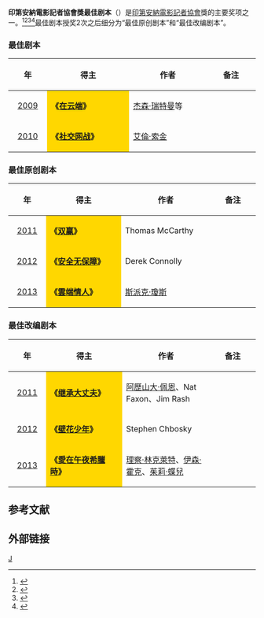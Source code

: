 '''印第安納電影記者協會獎最佳剧本'''（{{lang-en|'''Indiana Film Journalists Association Award for Best Screenplay'''}}）是[[印第安納電影記者協會|印第安納電影記者協會]]獎的主要奖项之一。<ref>{{cite web |url=http://ent.163.com/11/1214/08/7L7J9AF8000300B1.html |title=印第安纳影评人协会奖揭晓 影帝影后头衔爆冷 |accessdate=2011 |publisher=网易 |work= |language=zh-hans |archive-date=2020-01-31 |archive-url=https://web.archive.org/web/20200131154312/http://ent.163.com/11/1214/08/7L7J9AF8000300B1.html |dead-url=no }}</ref><ref>{{cite web |url=http://yule.sohu.com/20111213/n328819389.shtml |title=印第安纳影评人协会奖揭晓 影帝影后爆冷 |accessdate=2011 |publisher=搜狐网 |work= |language=zh-hans |archive-date=2020-01-31 |archive-url=https://web.archive.org/web/20200131154252/http://yule.sohu.com/20111213/n328819389.shtml |dead-url=no }}</ref><ref>{{cite web |url=http://ent.sina.com.cn/m/f/2010-12-13/17103175769.shtml |title=印第安纳影评人协会奖 《网战》《盗梦》平手 |accessdate=2010 |publisher=新浪网 |work= |language=zh-hans |archive-date=2020-04-24 |archive-url=https://web.archive.org/web/20200424051859/http://ent.sina.com.cn/m/f/2010-12-13/17103175769.shtml |dead-url=no }}</ref><ref>{{cite web |url=http://ent.sina.com.cn/m/f/2009-12-14/18232809969.shtml |title=印第安纳影评人奖揭晓 《八字没一撇》再领飞 |accessdate=2009 |publisher=新浪网 |work= |language=zh-hans |archive-date=2020-01-31 |archive-url=https://web.archive.org/web/20200131154241/http://ent.sina.com.cn/m/f/2009-12-14/18232809969.shtml |dead-url=no }}</ref>最佳剧本授奖2次之后细分为“最佳原创剧本”和“最佳改编剧本”。

=== 最佳剧本 ===
{| class="wikitable" width="95%" cellpadding="5"
|-
!width="100"|年
!width="350"|得主
!width="350"|作者
!width="200"|备注
|-
|style="text-align:center;"| [[第1届印第安納電影記者協會獎|2009]] ||  style="background:#FFD700;" |'''《[[在云端_(电影)|在云端]]》''' || [[杰森·瑞特曼|杰森·瑞特曼]]等 ||  
|-
|style="text-align:center;"| [[第2届印第安納電影記者協會獎|2010]] ||  style="background:#FFD700;" | '''《[[社交网战|社交网战]]》''' || [[艾倫·索金|艾倫·索金]] ||  
|}

===最佳原创剧本===
{| class="wikitable" width="95%" cellpadding="5"
|-
!width="100"|年
!width="350"|得主
!width="350"|作者
!width="200"|备注
|-
|style="text-align:center;"| [[第3届印第安納電影記者協會獎|2011]] ||  style="background:#FFD700;" | '''《[[双赢_(电影)|双赢]]》''' || Thomas McCarthy ||  
|-
|style="text-align:center;"| [[第4届印第安納電影記者協會獎|2012]] ||  style="background:#FFD700;" | '''《[[安全无保障|安全无保障]]》'''||  Derek Connolly || 
|-
|style="text-align:center;"| [[第5届印第安納電影記者協會獎|2013]] ||  style="background:#FFD700;" | '''《[[雲端情人|雲端情人]]》'''||[[斯派克·瓊斯|斯派克·瓊斯]]  || 
|}

===最佳改编剧本===
{| class="wikitable" width="95%" cellpadding="5"
|-
!width="100"|年
!width="350"|得主
!width="350"|作者
!width="200"|备注
|-
|style="text-align:center;"| [[第3届印第安納電影記者協會獎|2011]] ||  style="background:#FFD700;" | '''《[[继承大丈夫|继承大丈夫]]》''' || [[阿歷山大·佩恩|阿歷山大·佩恩]]、Nat Faxon、Jim Rash ||  
|-
|style="text-align:center;"| [[第4届印第安納電影記者協會獎|2012]] ||  style="background:#FFD700;" | '''《[[壁花少年|壁花少年]]》'''|| Stephen Chbosky || 
|-
|style="text-align:center;"| [[第5届印第安納電影記者協會獎|2013]] ||  style="background:#FFD700;" | '''《[[愛在午夜希臘時|愛在午夜希臘時]]》'''||[[理察·林克萊特|理察·林克萊特]]、[[伊森·霍克|伊森·霍克]]、[[茱莉·蝶兒|茱莉·蝶兒]]|| 
|}

==参考文献==
{{reflist}}

== 外部链接 ==
{{印第安納電影記者協會獎}}

[[Category:印第安纳影评人协会奖|J]]
